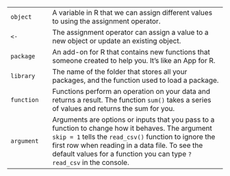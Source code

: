 
<div class="pinkcode">

|           |  |                                                                  |   
|-----------|--|:-----------------------------------------------------------------|  
|`object  `|  | A variable in R that we can assign different values to using the assignment operator.  | 
|`<-  `|  | The assignment operator can assign a value to a new object or update an existing object.  | 
|`package  `|  | An add-on for R that contains new functions that someone created to help you. It's like an App for R.  |  
|`library  `|  |The name of the folder that stores all your packages, and the function used to load a package.  |  
|`function  `|  | Functions perform an operation on your data and returns a result. The function `sum()` takes a series of values and returns the sum for you.  |  
|`argument  `|  | Arguments are options or inputs that you pass to a function to change how it behaves. The argument `skip = 1` tells the `read_csv()` function to ignore the first row when reading in a data file. To see the default values for a function you can type `?read_csv` in the console.  |  

</div>
